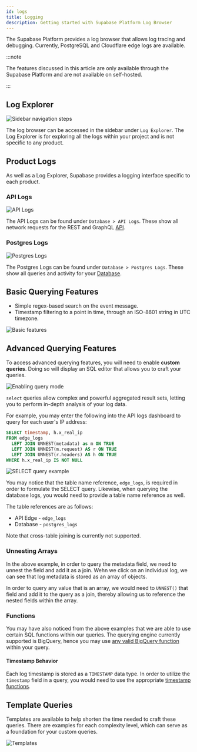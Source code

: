 ```yaml
---
id: logs
title: Logging
description: Getting started with Supabase Platform Log Browser
---
```


The Supabase Platform provides a log browser that allows log tracing and debugging. Currently, PostgreSQL and Cloudflare edge logs are available.

:::note

The features discussed in this article are only available through the Supabase Platform and are not available on self-hosted. 

:::

## Log Explorer

![Sidebar navigation steps](/img/guides/platform/logs/sidebar-navigation.png)

The log browser can be accessed in the sidebar under `Log Explorer`. The Log Explorer is for exploring all the logs within your project and is not specific to any product.

## Product Logs

As well as a Log Explorer, Supabase provides a logging interface specific to each product.

### API Logs 

![API Logs](/img/guides/platform/logs/logs-api.png)

The API Logs can be found under `Database > API Logs`. These show all network requests for the REST and GraphQL [API](/docs/guides/api).

### Postgres Logs

![Postgres Logs](/img/guides/platform/logs/logs-database.png)

The Postgres Logs can be found under `Database > Postgres Logs`. These show all queries and activity for your [Database](/docs/guides/database).

## Basic Querying Features

- Simple regex-based search on the event message.
- Timestamp filtering to a point in time, through an ISO-8601 string in UTC timezone.

![Basic features](/img/guides/platform/logs/basic-features.png)

## Advanced Querying Features

To access advanced querying features, you will need to enable **custom queries**. Doing so will display an SQL editor that allows you to craft your queries.

![Enabling query mode](/img/guides/platform/logs/query-mode.png)

`select` queries allow complex and powerful aggregated result sets, letting you to perform in-depth analysis of your log data.

For example, you may enter the following into the API logs dashboard to query for each user's IP address:

```sql
SELECT timestamp, h.x_real_ip
FROM edge_logs
  LEFT JOIN UNNEST(metadata) as m ON TRUE
  LEFT JOIN UNNEST(m.request) AS r ON TRUE
  LEFT JOIN UNNEST(r.headers) AS h ON TRUE
WHERE h.x_real_ip IS NOT NULL
```

![SELECT query example](/img/guides/platform/logs/select-query.png)


You may notice that the table name reference, `edge_logs`, is required in order to formulate the SELECT query. Likewise, when querying the database logs, you would need to provide a table name reference as well.

The table references are as follows:

- API Edge - `edge_logs`
- Database - `postgres_logs`

Note that cross-table joining is currently not supported.

### Unnesting Arrays

In the above example, in order to query the metadata field, we need to unnest the field and add it as a join. Wehn we click on an individual log, we can see that log metadata is stored as an array of objects. 

In order to query any value that is an array, we would need to `UNNEST()` that field and add it to the query as a join, thereby allowing us to reference the nested fields within the array.


### Functions

You may have also noticed from the above examples that we are able to use certain SQL functions within our queries. The querying engine currently supported is BigQuery, hence you may use [any valid BigQuery function](https://cloud.google.com/bigquery/docs/reference/standard-sql/functions-and-operators) within your query. 


#### Timestamp Behavior

Each log timestamp is stored as a `TIMESTAMP` data type. In order to utilize the `timestamp` field in a query, you would need to use the appropriate [timestamp functions](https://cloud.google.com/bigquery/docs/reference/standard-sql/timestamp_functions#timestamp).

## Template Queries

Templates are available to help shorten the time needed to craft these queries. There are examples for each complexity level, which can serve as a foundation for your custom queries.


![Templates](/img/guides/platform/logs/templates.png)